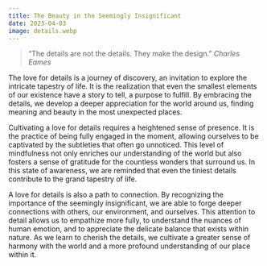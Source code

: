 ```yaml
---
title: The Beauty in the Seemingly Insignificant
date: 2023-04-03
image: details.webp
---
```


> “The details are not the details. They make the design.” *Charles Eames*

The love for details is a journey of discovery, an invitation to explore the intricate tapestry of life. It is the realization that even the smallest elements of our existence have a story to tell, a purpose to fulfill. By embracing the details, we develop a deeper appreciation for the world around us, finding meaning and beauty in the most unexpected places.                    
                    
Cultivating a love for details requires a heightened sense of presence. It is the practice of being fully engaged in the moment, allowing ourselves to be captivated by the subtleties that often go unnoticed. This level of mindfulness not only enriches our understanding of the world but also fosters a sense of gratitude for the countless wonders that surround us. In this state of awareness, we are reminded that even the tiniest details contribute to the grand tapestry of life.                    
                    
A love for details is also a path to connection. By recognizing the importance of the seemingly insignificant, we are able to forge deeper connections with others, our environment, and ourselves. This attention to detail allows us to empathize more fully, to understand the nuances of human emotion, and to appreciate the delicate balance that exists within nature. As we learn to cherish the details, we cultivate a greater sense of harmony with the world and a more profound understanding of our place within it.